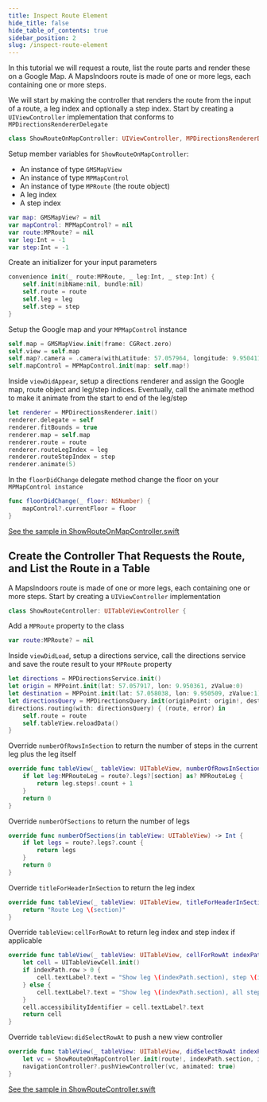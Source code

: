 ```yaml
---
title: Inspect Route Element
hide_title: false
hide_table_of_contents: true
sidebar_position: 2
slug: /inspect-route-element
---
```



<Tabs groupId="inspect-route-element">
<TabItem value="ios" label="iOS" default>

In this tutorial we will request a route, list the route parts and render these on a Google Map. A MapsIndoors route is made of one or more legs, each containing one or more steps.

We will start by making the controller that renders the route from the input of a route, a leg index and optionally a step index. Start by creating a `UIViewController` implementation that conforms to `MPDirectionsRendererDelegate`

```swift
class ShowRouteOnMapController: UIViewController, MPDirectionsRendererDelegate {
```
Setup member variables for `ShowRouteOnMapController`:
* An instance of type `GMSMapView`
* An instance of type `MPMapControl`
* An instance of type `MPRoute` (the route object)
* A leg index
* A step index
```swift
var map: GMSMapView? = nil
var mapControl: MPMapControl? = nil
var route:MPRoute? = nil
var leg:Int = -1
var step:Int = -1
```
Create an initializer for your input parameters
```swift
convenience init(_ route:MPRoute, _ leg:Int, _ step:Int) {
    self.init(nibName:nil, bundle:nil)
    self.route = route
    self.leg = leg
    self.step = step
}
```
Setup the Google map and your `MPMapControl` instance
```swift
self.map = GMSMapView.init(frame: CGRect.zero)
self.view = self.map
self.map?.camera = .camera(withLatitude: 57.057964, longitude: 9.9504112, zoom: 20)
self.mapControl = MPMapControl.init(map: self.map!)
```
Inside `viewDidAppear`, setup a directions renderer and assign the Google map, route object and leg/step indices. Eventually, call the animate method to make it animate from the start to end of the leg/step
```swift
let renderer = MPDirectionsRenderer.init()
renderer.delegate = self
renderer.fitBounds = true
renderer.map = self.map
renderer.route = route
renderer.routeLegIndex = leg
renderer.routeStepIndex = step
renderer.animate(5)
```
In the `floorDidChange` delegate method change the floor on your `MPMapControl instance`
```swift
func floorDidChange(_ floor: NSNumber) {
    mapControl?.currentFloor = floor
}
```
[See the sample in ShowRouteOnMapController.swift](https://github.com/MapsIndoors/MapsIndoorsIOS/blob/master/Example/DemoSamples/Show%20Route/ShowRouteOnMapController.swift)
## Create the Controller That Requests the Route, and List the Route in a Table
A MapsIndoors route is made of one or more legs, each containing one or more steps.
Start by creating a `UIViewController` implementation
```swift
class ShowRouteController: UITableViewController {
```
Add a `MPRoute` property to the class
```swift
var route:MPRoute? = nil
```
Inside `viewDidLoad`, setup a directions service, call the directions service and save the route result to your `MPRoute` property
```swift
let directions = MPDirectionsService.init()
let origin = MPPoint.init(lat: 57.057917, lon: 9.950361, zValue:0)
let destination = MPPoint.init(lat: 57.058038, lon: 9.950509, zValue:1)
let directionsQuery = MPDirectionsQuery.init(originPoint: origin!, destination: destination!)
directions.routing(with: directionsQuery) { (route, error) in
    self.route = route
    self.tableView.reloadData()
}
```
Override `numberOfRowsInSection` to return the number of steps in the current leg plus the leg itself
```swift
override func tableView(_ tableView: UITableView, numberOfRowsInSection section: Int) -> Int {
    if let leg:MPRouteLeg = route?.legs?[section] as? MPRouteLeg {
        return leg.steps!.count + 1
    }
    return 0
}
```
Override `numberOfSections` to return the number of legs
```swift
override func numberOfSections(in tableView: UITableView) -> Int {
    if let legs = route?.legs?.count {
        return legs
    }
    return 0
}
```
Override `titleForHeaderInSection` to return the leg index
```swift
override func tableView(_ tableView: UITableView, titleForHeaderInSection section: Int) -> String? {
    return "Route Leg \(section)"
}
```
Override `tableView:cellForRowAt` to return leg index and step index if applicable
```swift
override func tableView(_ tableView: UITableView, cellForRowAt indexPath: IndexPath) -> UITableViewCell {
    let cell = UITableViewCell.init()
    if indexPath.row > 0 {
        cell.textLabel?.text = "Show leg \(indexPath.section), step \(indexPath.row - 1)"
    } else {
        cell.textLabel?.text = "Show leg \(indexPath.section), all steps"
    }
    cell.accessibilityIdentifier = cell.textLabel?.text
    return cell
}
```
Override `tableView:didSelectRowAt` to push a new view controller
```swift
override func tableView(_ tableView: UITableView, didSelectRowAt indexPath: IndexPath) {
    let vc = ShowRouteOnMapController.init(route!, indexPath.section, indexPath.row - 1)
    navigationController?.pushViewController(vc, animated: true)
}
```
[See the sample in ShowRouteController.swift](https://github.com/MapsIndoors/MapsIndoorsIOS/blob/master/Example/DemoSamples/Show%20Route/ShowRouteController.swift)

</TabItem>
</Tabs>